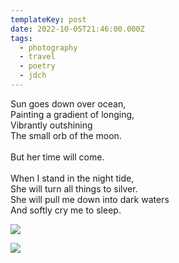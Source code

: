```yaml
---
templateKey: post
date: 2022-10-05T21:46:00.000Z
tags:
  - photography
  - travel
  - poetry
  - jdch
---
```

Sun goes down over ocean,<br/>
Painting a gradient of longing,<br/>
Vibrantly outshining<br/>
The small orb of the moon.<br/><br/>
But her time will come.<br/><br/>
When I stand in the night tide,<br/>
She will turn all things to silver.<br/>
She will pull me down into dark waters<br/>
And softly cry me to sleep.

![](../../assets/photos/20221004-IMG_2611.jpg)

![](../../assets/photos/20221005-IMG_2677.jpg)
